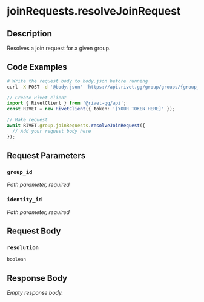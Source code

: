 
# joinRequests.resolveJoinRequest

## Description

Resolves a join request for a given group.

## Code Examples

<CodeGroup title='Request' tag='POST' label='https://api.rivet.gg/group/groups/{group_id}/join-request/{identity_id}'>

```bash {{ "title": "cURL" }}
# Write the request body to body.json before running
curl -X POST -d '@body.json' 'https://api.rivet.gg/group/groups/{group_id}/join-request/{identity_id}'
```

```ts
// Create Rivet client
import { RivetClient } from '@rivet-gg/api';
const RIVET = new RivetClient({ token: '[YOUR TOKEN HERE]' });

// Make request
await RIVET.group.joinRequests.resolveJoinRequest({
  // Add your request body here
});
```

</CodeGroup>

## Request Parameters

### `group_id`

_Path parameter, required_

### `identity_id`

_Path parameter, required_

## Request Body

### `resolution`

`boolean`

## Response Body

_Empty response body._
